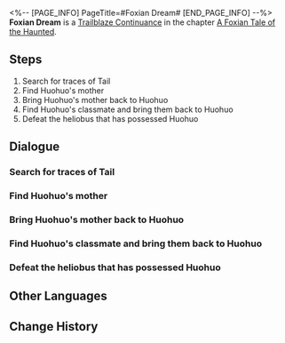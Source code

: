 <%-- [PAGE_INFO]
PageTitle=#Foxian Dream#
[END_PAGE_INFO] --%>
{{Stub|Dialogue, characters, and location(s)}}
{{Mission Infobox
|id            = 8015114
|title         = 
|image         = Mission Foxian Dream.png
|type          = Continuance
|event_name    = 
|chapter       = A Foxian Tale of the Haunted
|requirements  = 
|summary       = <!--official mission summary from Fate's Atlas-->
|characters    = <!--characters that appear in this mission-->
|startLocation = <!--location as it intially appears on the mission screen-->
|world         = <!--i.e. Penacony-->
|area          = <!--i.e. A Child's Dream-->
|prev          = 
|next          = 
|exp           = 
|credits       = 
|stellarJade   = 
|other         = 
}}
'''Foxian Dream''' is a [[Trailblaze Continuance]] in the chapter [[A Foxian Tale of the Haunted]].

==Steps==
# Search for traces of Tail
# Find Huohuo's mother
# Bring Huohuo's mother back to Huohuo
# Find Huohuo's classmate and bring them back to Huohuo
# Defeat the heliobus that has possessed Huohuo

<!--
==Gameplay Notes==

--><!--
==Trial Character==

-->
==Dialogue==
{{Stub Dialogue}}
===Search for traces of Tail===
{{Mission Description|type=continuance|location=<!--to be added-->|Huohuo, beguiled by the heliobus, can only searches for traces of Tail in the illusion. She is yet unaware of what she will encounter &mdash; heliobi will find the host's most painful and vulnerable emotions, and amplify them to unbearable heights.}}
{{Dialogue Start}}
:{{tx}}
{{Dialogue End}}

===Find Huohuo's mother===
{{Mission Description|type=continuance|location=<!--to be added-->|update|Within the illusion, Huohuo once more experienced "the loneliness of being abandoned." Despite knowing that it is merely an illusion, she struggles to overcome it on her own.<br />Surely, Mr. Tail's departure has only intensified Huohuo's feelings of being alone.<br />Mr. Tail must do something, such as "bring everyone back."}}
{{Dialogue Start}}
:{{tx}}
{{Dialogue End}}

===Bring Huohuo's mother back to Huohuo===
{{Mission Description|type=continuance|location=<!--to be added-->|update|Within the illusion, Huohuo once more experienced "the loneliness of being abandoned." Despite knowing that it is merely an illusion, she struggles to overcome it on her own.<br />Surely, Mr. Tail's departure has only intensified Huohuo's feelings of being alone.<br />Mr. Tail must do something, such as "bring everyone back."}}
{{Dialogue Start}}
:{{tx}}
{{Dialogue End}}

===Find Huohuo's classmate and bring them back to Huohuo===
{{Mission Description|type=continuance|location=<!--to be added-->|update|Within the illusion, Huohuo once more experienced "the loneliness of being abandoned." Despite knowing that it is merely an illusion, she struggles to overcome it on her own.<br />Surely, Mr. Tail's departure has only intensified Huohuo's feelings of being alone.<br />Mr. Tail must do something, such as "bring everyone back."}}
{{Dialogue Start}}
:{{tx}}
{{Dialogue End}}

===Defeat the heliobus that has possessed Huohuo===
{{Mission Description|type=continuance|location=<!--to be added-->|update|Someone who is possessed by a heliobus cannot be possessed by another heliobus &mdash; but it is not exact true. To be more precise, Huohuo cannot be possessed by another heliobus while Mr. Tail is covering her. Go. Time to teach a lesson to the heliobus who possessed Huohuo.}}
{{Dialogue Start}}
:{{tx}}
{{Dialogue End}}

==Other Languages==
{{Other Languages
|en   = Foxian Dream
|zhs  = 狐梦
|zht  = 狐夢
|ja   = 狐の夢
|ko   = 호몽(狐夢)
|es   = Sueño raposiano
|fr   = Rêve foxien
|ru   = Сон лисы
|th   = ความฝันของมนุษย์จิ้งจอก
|vi   = Giấc Mộng Hồ Ly
|de   = Wovon träumen Füchse
|id   = Mimpi Foxian
|pt   = Sonho Vulpe
}}

==Change History==
{{Change History|1.5}}
